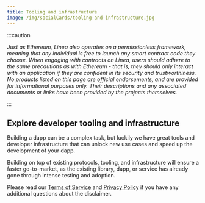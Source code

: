 ```yaml
---
title: Tooling and infrastructure
image: /img/socialCards/tooling-and-infrastructure.jpg
---
```


:::caution

_Just as Ethereum, Linea also operates on a permissionless framework, meaning that any individual is free to launch any smart contract code they choose. When engaging with contracts on Linea, users should adhere to the same precautions as with Ethereum - that is, they should only interact with an application if they are confident in its security and trustworthiness. No products listed on this page are official endorsements, and are provided for informational purposes only. Their descriptions and any associated documents or links have been provided by the projects themselves._

:::

## Explore developer tooling and infrastructure

Building a dapp can be a complex task, but luckily we have great tools and developer infrastructure that can unlock new use cases and speed up the development of your dapp.

Building on top of existing protocols, tooling, and infrastructure will ensure a faster go-to-market, as the existing library, dapp, or service has already gone through intense testing and adoption.

Please read our [Terms of Service](https://linea.build/terms-of-service) and [Privacy Policy](https://consensys.io/privacy-policy/) if you have any additional questions about the disclaimer.


<DocCardList />
